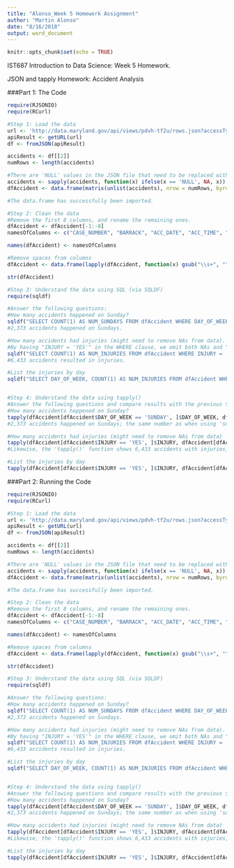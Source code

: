 ```yaml
---
title: "Alonso_Week 5 Homework Assignment"
author: "Martin Alonso"
date: "8/16/2018"
output: word_document
---
```


```r
knitr::opts_chunk$set(echo = TRUE)
```

IST687 Introduction to Data Science: Week 5 Homework.

JSON and tapply Homework: Accident Analysis

###Part 1: The Code
```r
require(RJSONIO)
require(RCurl)

#Step 1: Load the data
url <- 'http://data.maryland.gov/api/views/pdvh-tf2u/rows.json?accessType=DOWNLOAD'
apiResult <- getURL(url)
df <- fromJSON(apiResult)

accidents <- df[[2]]
numRows <- length(accidents)

#There are 'NULL' values in the JSON file that need to be replaced with NA. 
accidents <- sapply(accidents, function(x) ifelse(x == 'NULL', NA, x))
dfAccident <- data.frame(matrix(unlist(accidents), nrow = numRows, byrow = T), stringsAsFactors = F) 

#The data.frame has successfully been imported.

#Step 2: Clean the data
#Remove the first 8 columns, and rename the remaining ones. 
dfAccident <- dfAccident[-1:-8]
namesOfColumns <- c("CASE_NUMBER", "BARRACK", "ACC_DATE", "ACC_TIME", "ACC_TIME_CODE", "DAY_OF_WEEK", "ROAD", "INTERSECT_ROAD", "DIST_FROM_INTERSECT", "DIST_DIRECTION", "CITY_NAME", "COUNTY_CODE", "COUNTY_NAME", "VEHICLE_COUNT", "PROP_DEST", "INJURY", "COLLISION_WITH_1", "COLLISION_WITH_2")

names(dfAccident) <- namesOfColumns

#Remove spaces from columns
dfAccident <- data.frame(lapply(dfAccident, function(x) gsub("\\s+", "", x)), stringsAsFactors = F)

str(dfAccident)

#Step 3: Understand the data using SQL (via SQLDF)
require(sqldf)

#Answer the following questions:
#How many accidents happened on Sunday?
sqldf("SELECT COUNT(1) AS NUM_SUNDAYS FROM dfAccident WHERE DAY_OF_WEEK = 'SUNDAY'")
#2,373 accidents happened on Sundays. 

#How many accidents had injuries (might need to remove NAs from data).
#By having "INJURY = 'YES'" in the WHERE clause, we omit both NAs and "INJURY = 'NO'".  
sqldf("SELECT COUNT(1) AS NUM_INJURIES FROM dfAccident WHERE INJURY = 'YES'")
#6,433 accidents resulted in injuries. 

#List the injuries by day
sqldf("SELECT DAY_OF_WEEK, COUNT(1) AS NUM_INJURIES FROM dfAccident WHERE INJURY = 'YES' GROUP BY DAY_OF_WEEK")


#Step 4: Understand the data using tapply()
#Answer the following questions and compare results with the previous Step.
#How many accidents happened on Sunday?
tapply(dfAccident[dfAccident$DAY_OF_WEEK == 'SUNDAY', ]$DAY_OF_WEEK, dfAccident[dfAccident$DAY_OF_WEEK == 'SUNDAY', ]$DAY_OF_WEEK, length)
#2,373 accidents happened on Sundays; the same number as when using 'sqldf()'.

#How many accidents had injuries (might need to remove NAs from data)
tapply(dfAccident[dfAccident$INJURY == 'YES', ]$INJURY, dfAccident[dfAccident$INJURY == 'YES', ]$INJURY, length)
#Likewise, the 'tapply()' function shows 6,433 accidents with injuries, same number as when using the 'sqldf()' function.  

#List the injuries by day
tapply(dfAccident[dfAccident$INJURY == 'YES', ]$INJURY, dfAccident[dfAccident$INJURY == 'YES', ]$DAY_OF_WEEK, length)
```


###Part 2: Running the Code
```r
require(RJSONIO)
require(RCurl)

#Step 1: Load the data
url <- 'http://data.maryland.gov/api/views/pdvh-tf2u/rows.json?accessType=DOWNLOAD'
apiResult <- getURL(url)
df <- fromJSON(apiResult)

accidents <- df[[2]]
numRows <- length(accidents)

#There are 'NULL' values in the JSON file that need to be replaced with NA. 
accidents <- sapply(accidents, function(x) ifelse(x == 'NULL', NA, x))
dfAccident <- data.frame(matrix(unlist(accidents), nrow = numRows, byrow = T), stringsAsFactors = F) 

#The data.frame has successfully been imported.

#Step 2: Clean the data
#Remove the first 8 columns, and rename the remaining ones. 
dfAccident <- dfAccident[-1:-8]
namesOfColumns <- c("CASE_NUMBER", "BARRACK", "ACC_DATE", "ACC_TIME", "ACC_TIME_CODE", "DAY_OF_WEEK", "ROAD", "INTERSECT_ROAD", "DIST_FROM_INTERSECT", "DIST_DIRECTION", "CITY_NAME", "COUNTY_CODE", "COUNTY_NAME", "VEHICLE_COUNT", "PROP_DEST", "INJURY", "COLLISION_WITH_1", "COLLISION_WITH_2")

names(dfAccident) <- namesOfColumns

#Remove spaces from columns
dfAccident <- data.frame(lapply(dfAccident, function(x) gsub("\\s+", "", x)), stringsAsFactors = F)

str(dfAccident)

#Step 3: Understand the data using SQL (via SQLDF)
require(sqldf)

#Answer the following questions:
#How many accidents happened on Sunday?
sqldf("SELECT COUNT(1) AS NUM_SUNDAYS FROM dfAccident WHERE DAY_OF_WEEK = 'SUNDAY'")
#2,373 accidents happened on Sundays. 

#How many accidents had injuries (might need to remove NAs from data).
#By having "INJURY = 'YES'" in the WHERE clause, we omit both NAs and "INJURY = 'NO'".  
sqldf("SELECT COUNT(1) AS NUM_INJURIES FROM dfAccident WHERE INJURY = 'YES'")
#6,433 accidents resulted in injuries. 

#List the injuries by day
sqldf("SELECT DAY_OF_WEEK, COUNT(1) AS NUM_INJURIES FROM dfAccident WHERE INJURY = 'YES' GROUP BY DAY_OF_WEEK")


#Step 4: Understand the data using tapply()
#Answer the following questions and compare results with the previous Step.
#How many accidents happened on Sunday?
tapply(dfAccident[dfAccident$DAY_OF_WEEK == 'SUNDAY', ]$DAY_OF_WEEK, dfAccident[dfAccident$DAY_OF_WEEK == 'SUNDAY', ]$DAY_OF_WEEK, length)
#2,373 accidents happened on Sundays; the same number as when using 'sqldf()'.

#How many accidents had injuries (might need to remove NAs from data)
tapply(dfAccident[dfAccident$INJURY == 'YES', ]$INJURY, dfAccident[dfAccident$INJURY == 'YES', ]$INJURY, length)
#Likewise, the 'tapply()' function shows 6,433 accidents with injuries, same number as when using the 'sqldf()' function.  

#List the injuries by day
tapply(dfAccident[dfAccident$INJURY == 'YES', ]$INJURY, dfAccident[dfAccident$INJURY == 'YES', ]$DAY_OF_WEEK, length)
```